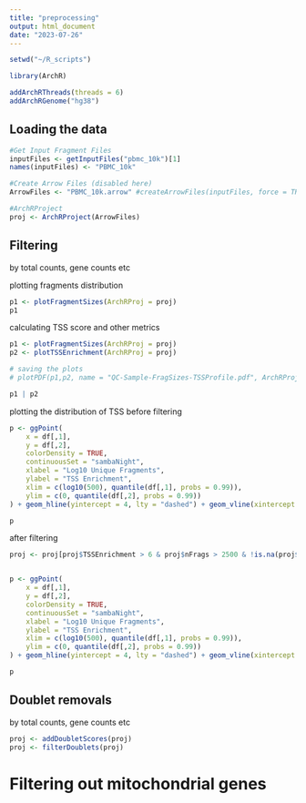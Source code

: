```yaml
---
title: "preprocessing"
output: html_document
date: "2023-07-26"
---
```


```r
setwd("~/R_scripts")

library(ArchR)

addArchRThreads(threads = 6)
addArchRGenome("hg38")
```

## Loading the data 

```r
#Get Input Fragment Files
inputFiles <- getInputFiles("pbmc_10k")[1]
names(inputFiles) <- "PBMC_10k"

#Create Arrow Files (disabled here)
ArrowFiles <- "PBMC_10k.arrow" #createArrowFiles(inputFiles, force = TRUE)

#ArchRProject
proj <- ArchRProject(ArrowFiles)
```

## Filtering

by total counts, gene counts etc

plotting fragments distribution

```r
p1 <- plotFragmentSizes(ArchRProj = proj)
p1
```

calculating TSS score and other metrics 

```r
p1 <- plotFragmentSizes(ArchRProj = proj)
p2 <- plotTSSEnrichment(ArchRProj = proj)

# saving the plots
# plotPDF(p1,p2, name = "QC-Sample-FragSizes-TSSProfile.pdf", ArchRProj = projHeme1, addDOC = FALSE, width = 5, height = 5)

p1 | p2
```

plotting the distribution of TSS before filtering

```r
p <- ggPoint(
    x = df[,1], 
    y = df[,2], 
    colorDensity = TRUE,
    continuousSet = "sambaNight",
    xlabel = "Log10 Unique Fragments",
    ylabel = "TSS Enrichment",
    xlim = c(log10(500), quantile(df[,1], probs = 0.99)),
    ylim = c(0, quantile(df[,2], probs = 0.99))
) + geom_hline(yintercept = 4, lty = "dashed") + geom_vline(xintercept = 3, lty = "dashed")

p
```

after filtering 


```r
proj <- proj[proj$TSSEnrichment > 6 & proj$nFrags > 2500 & !is.na(proj$Gex_nUMI)]


p <- ggPoint(
    x = df[,1], 
    y = df[,2], 
    colorDensity = TRUE,
    continuousSet = "sambaNight",
    xlabel = "Log10 Unique Fragments",
    ylabel = "TSS Enrichment",
    xlim = c(log10(500), quantile(df[,1], probs = 0.99)),
    ylim = c(0, quantile(df[,2], probs = 0.99))
) + geom_hline(yintercept = 4, lty = "dashed") + geom_vline(xintercept = 3, lty = "dashed")

p
```

## Doublet removals

by total counts, gene counts etc

```r
proj <- addDoubletScores(proj)
proj <- filterDoublets(proj)
```

# Filtering out mitochondrial genes

```r

```